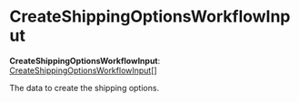
# CreateShippingOptionsWorkflowInput

 **CreateShippingOptionsWorkflowInput**: [CreateShippingOptionsWorkflowInput](../../../types/WorkflowTypes/FulfillmentWorkflow/types/types.WorkflowTypes.FulfillmentWorkflow.CreateShippingOptionsWorkflowInput/page.mdx)[]

The data to create the shipping options.
